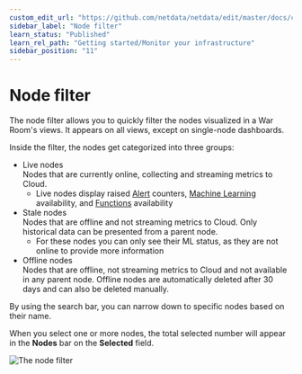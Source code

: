 ```yaml
---
custom_edit_url: "https://github.com/netdata/netdata/edit/master/docs/cloud/visualize/node-filter.md"
sidebar_label: "Node filter"
learn_status: "Published"
learn_rel_path: "Getting started/Monitor your infrastructure"
sidebar_position: "11"
---
```

# Node filter

The node filter allows you to quickly filter the nodes visualized in a War Room's views. It appears on all views, except on single-node dashboards.

Inside the filter, the nodes get categorized into three groups:

- Live nodes  
  Nodes that are currently online, collecting and streaming metrics to Cloud.
  - Live nodes display raised [Alert](/docs/getting-started/monitor-your-infrastructure/view-active-alerts) counters, [Machine Learning](/docs/troubleshooting-and-machine-learning/machine-learning-ml-powered-anomaly-detection) availability, and [Functions](/docs/troubleshooting-and-machine-learning/functions) availability
- Stale nodes  
  Nodes that are offline and not streaming metrics to Cloud. Only historical data can be presented from a parent node.
  - For these nodes you can only see their ML status, as they are not online to provide more information
- Offline nodes  
  Nodes that are offline, not streaming metrics to Cloud and not available in any parent node.
  Offline nodes are automatically deleted after 30 days and can also be deleted manually.

By using the search bar, you can narrow down to specific nodes based on their name.

When you select one or more nodes, the total selected number will appear in the **Nodes** bar on the **Selected** field.

![The node filter](https://user-images.githubusercontent.com/70198089/225249850-60ce4fcc-4398-4412-a6b5-6082308f4e60.png)
